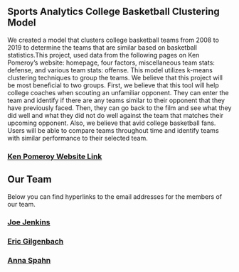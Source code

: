 ## Sports Analytics College Basketball Clustering Model

We created a model that clusters college basketball teams from 2008 to 2019 to determine the teams that are similar based on basketball statistics.This project, used data from the following pages on Ken Pomeroy’s website: homepage, four factors, miscellaneous team stats: defense, and various team stats: offense. This model utilizes k-means clustering techniques to group the teams. We believe that this project will be most beneficial to two groups. First, we believe that this tool will help college coaches when scouting an unfamiliar opponent. They can enter the team and identify if there are any teams similar to their opponent that they have previously faced. Then, they can go back to the film and see what they did well and what they did not do well against the team that matches their upcoming opponent. Also, we believe that avid college basketball fans. Users will be able to compare teams throughout time and identify teams with similar performance to their selected team.

### [Ken Pomeroy Website Link](https://kenpom.com/index.php?y=2019)

## Our Team

Below you can find hyperlinks to the email addresses for the members of our team.

### [Joe Jenkins](mailto:jjenki22@nd.edu)

### [Eric Gilgenbach](mailto:egilgenb@nd.edu)

### [Anna Spahn](mailto:aspahn2@nd.edu)